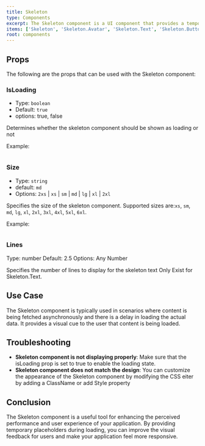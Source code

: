 ```yaml
---
title: Skeleton
type: Components
excerpt: The Skeleton component is a UI component that provides a temporary visual representation of content while it is being loaded. It is commonly used to improve the perceived performance and user experience of an application.
items: ['Skeleton', 'Skeleton.Avatar', 'Skeleton.Text', 'Skeleton.Button', 'Skeleton.Box']
root: components
---
```


## Props

The following are the props that can be used with the Skeleton component:

### IsLoading

- Type: `boolean`
- Default: `true`
- options: true, false

Determines whether the skeleton component should be shown as loading or not

Example:

```tsx showLineNumbers title="SkeletonExample.tsx"

```

### Size

- Type: `string`
- default: `md`
- Options: `2xs` | `xs` | `sm` | `md` | `lg` | `xl` | `2xl`

Specifies the size of the skeleton component. Supported sizes are:`xs`, `sm`, `md`, `lg`, `xl`, `2xl`, `3xl`, `4xl`, `5xl`, `6xl`.

Example:

```tsx showLineNumbers title="SkeletonExample.tsx"

```

### Lines

Type: number
Default: 2.5
Options: Any Number

Specifies the number of lines to display for the skeleton text Only Exist for Skeleton.Text.

## Use Case

The Skeleton component is typically used in scenarios where content is being fetched asynchronously and there is a delay in loading the actual data. It provides a visual cue to the user that content is being loaded.

## Troubleshooting

- **Skeleton component is not displaying properly**: Make sure that the isLoading prop is set to true to enable the loading state.
- **Skeleton component does not match the design**: You can customize the appearance of the Skeleton component by modifying the CSS eiter by adding a ClassName or add Style property

## Conclusion

The Skeleton component is a useful tool for enhancing the perceived performance and user experience of your application. By providing temporary placeholders during loading, you can improve the visual feedback for users and make your application feel more responsive.
